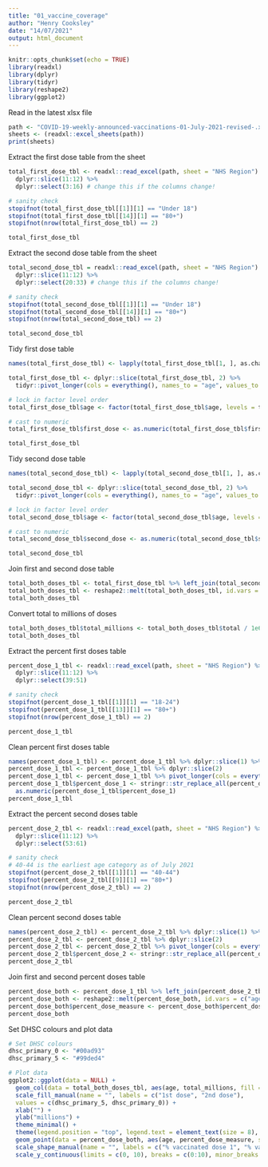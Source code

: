 ```yaml
---
title: "01_vaccine_coverage"
author: "Henry Cooksley"
date: "14/07/2021"
output: html_document
---
```


```r
knitr::opts_chunk$set(echo = TRUE)
library(readxl)
library(dplyr)
library(tidyr)
library(reshape2)
library(ggplot2)
```

Read in the latest xlsx file
```r
path <- "COVID-19-weekly-announced-vaccinations-01-July-2021-revised-.xlsx"
sheets <- (readxl::excel_sheets(path))
print(sheets)
```

Extract the first dose table from the sheet
```r
total_first_dose_tbl <- readxl::read_excel(path, sheet = "NHS Region") %>% 
  dplyr::slice(11:12) %>% 
  dplyr::select(3:16) # change this if the columns change!

# sanity check
stopifnot(total_first_dose_tbl[[1]][1] == "Under 18")
stopifnot(total_first_dose_tbl[[14]][1] == "80+")
stopifnot(nrow(total_first_dose_tbl) == 2)

total_first_dose_tbl
```

Extract the second dose table from the sheet
```r
total_second_dose_tbl = readxl::read_excel(path, sheet = "NHS Region") %>% 
  dplyr::slice(11:12) %>% 
  dplyr::select(20:33) # change this if the columns change!

# sanity check
stopifnot(total_second_dose_tbl[[1]][1] == "Under 18")
stopifnot(total_second_dose_tbl[[14]][1] == "80+")
stopifnot(nrow(total_second_dose_tbl) == 2)

total_second_dose_tbl
```

Tidy first dose table
```r
names(total_first_dose_tbl) <- lapply(total_first_dose_tbl[1, ], as.character)

total_first_dose_tbl <- dplyr::slice(total_first_dose_tbl, 2) %>%
  tidyr::pivot_longer(cols = everything(), names_to = "age", values_to = "first_dose")

# lock in factor level order
total_first_dose_tbl$age <- factor(total_first_dose_tbl$age, levels = total_first_dose_tbl$age)

# cast to numeric
total_first_dose_tbl$first_dose <- as.numeric(total_first_dose_tbl$first_dose)

total_first_dose_tbl
```

Tidy second dose table
```r
names(total_second_dose_tbl) <- lapply(total_second_dose_tbl[1, ], as.character)

total_second_dose_tbl <- dplyr::slice(total_second_dose_tbl, 2) %>%
  tidyr::pivot_longer(cols = everything(), names_to = "age", values_to = "second_dose")

# lock in factor level order
total_second_dose_tbl$age <- factor(total_second_dose_tbl$age, levels = total_second_dose_tbl$age)

# cast to numeric
total_second_dose_tbl$second_dose <- as.numeric(total_second_dose_tbl$second_dose)

total_second_dose_tbl
```

Join first and second dose table
```r
total_both_doses_tbl <- total_first_dose_tbl %>% left_join(total_second_dose_tbl, by = "age")
total_both_doses_tbl <- reshape2::melt(total_both_doses_tbl, id.vars = c("age"), variable.name = "dose", value.name = "total")
total_both_doses_tbl
```

Convert total to millions of doses
```r
total_both_doses_tbl$total_millions <- total_both_doses_tbl$total / 1e6
total_both_doses_tbl
```

Extract the percent first doses table
```r
percent_dose_1_tbl <- readxl::read_excel(path, sheet = "NHS Region") %>% 
  dplyr::slice(11:12) %>% 
  dplyr::select(39:51)

# sanity check
stopifnot(percent_dose_1_tbl[[1]][1] == "18-24")
stopifnot(percent_dose_1_tbl[[13]][1] == "80+")
stopifnot(nrow(percent_dose_1_tbl) == 2)

percent_dose_1_tbl
```

Clean percent first doses table
```r
names(percent_dose_1_tbl) <- percent_dose_1_tbl %>% dplyr::slice(1) %>% unlist(., use.names = FALSE)
percent_dose_1_tbl <- percent_dose_1_tbl %>% dplyr::slice(2)
percent_dose_1_tbl <- percent_dose_1_tbl %>% pivot_longer(cols = everything(), names_to = "age", values_to = "percent_dose_1")
percent_dose_1_tbl$percent_dose_1 <- stringr::str_replace_all(percent_dose_1_tbl$percent_dose_1, "100%\\*", "1.00") %>% 
  as.numeric(percent_dose_1_tbl$percent_dose_1)
percent_dose_1_tbl
```

Extract the percent second doses table
```r
percent_dose_2_tbl <- readxl::read_excel(path, sheet = "NHS Region") %>% 
  dplyr::slice(11:12) %>%
  dplyr::select(53:61)

# sanity check
# 40-44 is the earliest age category as of July 2021
stopifnot(percent_dose_2_tbl[[1]][1] == "40-44")
stopifnot(percent_dose_2_tbl[[9]][1] == "80+")
stopifnot(nrow(percent_dose_2_tbl) == 2)

percent_dose_2_tbl
```
Clean percent second doses table
```r
names(percent_dose_2_tbl) <- percent_dose_2_tbl %>% dplyr::slice(1) %>% unlist(., use.names = FALSE)
percent_dose_2_tbl <- percent_dose_2_tbl %>% dplyr::slice(2)
percent_dose_2_tbl <- percent_dose_2_tbl %>% pivot_longer(cols = everything(), names_to = "age", values_to = "percent_dose_2")
percent_dose_2_tbl$percent_dose_2 <- stringr::str_replace_all(percent_dose_2_tbl$percent_dose_2, "100%\\*", "1.00") %>% as.numeric(percent_dose_2_tbl$percent_dose_2)
percent_dose_2_tbl
```

Join first and second percent doses table
```r
percent_dose_both <- percent_dose_1_tbl %>% left_join(percent_dose_2_tbl, by = "age")
percent_dose_both <- reshape2::melt(percent_dose_both, id.vars = c("age"), variable.name = "dose", value.name = "percent_dose")
percent_dose_both$percent_dose_measure <- percent_dose_both$percent_dose * 10.0 # this is for the ggplot axis to work correctly
percent_dose_both
```


Set DHSC colours and plot data
```r
# Set DHSC colours
dhsc_primary_0 <- "#00ad93"
dhsc_primary_5 <- "#99ded4"

# Plot data
ggplot2::ggplot(data = NULL) + 
  geom_col(data = total_both_doses_tbl, aes(age, total_millions, fill = dose), position = "dodge2") +
  scale_fill_manual(name = "", labels = c("1st dose", "2nd dose"),
  values = c(dhsc_primary_5, dhsc_primary_0)) +
  xlab("") +
  ylab("millions") +
  theme_minimal() +
  theme(legend.position = "top", legend.text = element_text(size = 8), legend.key.size = unit(0.4, 'cm')) +
  geom_point(data = percent_dose_both, aes(age, percent_dose_measure, shape = dose), fill = "blue") +
  scale_shape_manual(name = "", labels = c("% vaccinated dose 1", "% vaccinated dose 1"), values = c(5, 23)) +
  scale_y_continuous(limits = c(0, 10), breaks = c(0:10), minor_breaks = NULL, sec.axis = sec_axis(trans = ~ . * 0.1, breaks = seq(0, 1, 0.1), labels = scales::percent_format(1)))
```

